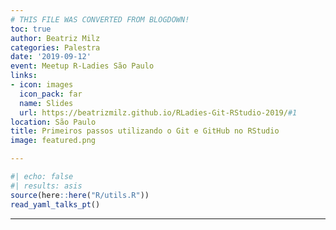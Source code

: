 ```yaml
---
# THIS FILE WAS CONVERTED FROM BLOGDOWN!
toc: true
author: Beatriz Milz
categories: Palestra
date: '2019-09-12'
event: Meetup R-Ladies São Paulo
links:
- icon: images
  icon_pack: far
  name: Slides
  url: https://beatrizmilz.github.io/RLadies-Git-RStudio-2019/#1
location: São Paulo
title: Primeiros passos utilizando o Git e GitHub no RStudio
image: featured.png

---
```


```r
#| echo: false
#| results: asis
source(here::here("R/utils.R"))
read_yaml_talks_pt()
```


---

